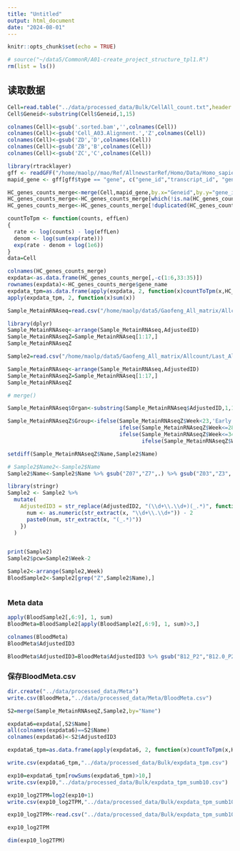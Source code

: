 ```yaml
---
title: "Untitled"
output: html_document
date: "2024-08-01"
---
```


```r
knitr::opts_chunk$set(echo = TRUE)
```
```r
# source("~/data5/CommonR/A01-create_project_structure_tpl1.R")
rm(list = ls())
```

## 读取数据
```r
Cell=read.table("../data/processed_data/Bulk/CellAll_count.txt",header = T)
Cell$Geneid<-substring(Cell$Geneid,1,15)
```

```r
colnames(Cell)<-gsub('.sorted.bam','',colnames(Cell))
colnames(Cell)<-gsub('Cell_A03.Alignment.','Z',colnames(Cell))
colnames(Cell)<-gsub('ZD','D',colnames(Cell))
colnames(Cell)<-gsub('ZB','B',colnames(Cell))
colnames(Cell)<-gsub('ZC','C',colnames(Cell))
```

```r
library(rtracklayer)
gff <- readGFF("/home/maolp//mao/Ref/AllnewstarRef/Homo/Data/Homo_sapiens.GRCh38.108.gtf")
mapid_gene <- gff[gff$type == "gene", c("gene_id","transcript_id", "gene_name","transcript_name")]
```
```r
HC_genes_counts_merge<-merge(Cell,mapid_gene,by.x="Geneid",by.y="gene_id")
HC_genes_counts_merge<-HC_genes_counts_merge[which(!is.na(HC_genes_counts_merge$gene_name)),]
HC_genes_counts_merge<-HC_genes_counts_merge[!duplicated(HC_genes_counts_merge$gene_name),]
```

```r
countToTpm <- function(counts, effLen)
{
  rate <- log(counts) - log(effLen)
  denom <- log(sum(exp(rate)))
  exp(rate - denom + log(1e6))
}
data=Cell
```

```r
colnames(HC_genes_counts_merge)
expdata<-as.data.frame(HC_genes_counts_merge[,-c(1:6,33:35)])
rownames(expdata)<-HC_genes_counts_merge$gene_name
expdata_tpm=as.data.frame(apply(expdata, 2, function(x)countToTpm(x,HC_genes_counts_merge$Length))  )
apply(expdata_tpm, 2, function(x)sum(x))
```

```r
Sample_MetainRNAseq=read.csv("/home/maolp/data5/Gaofeng_All_matrix/Allcount/Last_All_scanpyData/MetaData/Sample_MetainRNAseq.csv")
```

```r
library(dplyr)
Sample_MetainRNAseq<-arrange(Sample_MetainRNAseq,AdjustedID)
Sample_MetainRNAseqZ=Sample_MetainRNAseq[1:17,]
Sample_MetainRNAseqZ
```
```r
Sample2=read.csv("/home/maolp/data5/Gaofeng_All_matrix/Allcount/Last_All_scanpyData/MetaData/SampleMeta.csv")
```

```r
Sample_MetainRNAseq<-arrange(Sample_MetainRNAseq,AdjustedID)
Sample_MetainRNAseqZ=Sample_MetainRNAseq[1:17,]
Sample_MetainRNAseqZ
```

```r
# merge()
```

```r
Sample_MetainRNAseq$Organ<-substring(Sample_MetainRNAseq$AdjustedID,1,1)
```
```r
Sample_MetainRNAseqZ$Group<-ifelse(Sample_MetainRNAseqZ$Week<23,'Early',
                                   ifelse(Sample_MetainRNAseqZ$Week<=28,"EarlyMiddle",
                                   ifelse(Sample_MetainRNAseqZ$Week<=34,"Middle",
                                          ifelse(Sample_MetainRNAseqZ$Week<37,'Late','Enough'))))
```
```r
setdiff(Sample_MetainRNAseqZ$Name,Sample2$Name)

```
```r
# Sample2$Name2<-Sample2$Name
Sample2$Name<-Sample2$Name %>% gsub("Z07","Z7",.) %>% gsub("Z03","Z3",.)
```

```r
library(stringr)
Sample2 <- Sample2 %>%
  mutate(
    AdjustedID3 = str_replace(AdjustedID2, "(\\d+\\.\\d+)(_.*)", function(x) {
      num <- as.numeric(str_extract(x, "\\d+\\.\\d+")) - 2
      paste0(num, str_extract(x, "(_.*)"))
    })
  )


print(Sample2)
Sample2$pcw=Sample2$Week-2
```

```r
Sample2<-arrange(Sample2,Week)
BloodSample2<-Sample2[grep("Z",Sample2$Name),]

```
```r

```

### Meta data
```r
apply(BloodSample2[,6:9], 1, sum)
BloodMeta=BloodSample2[apply(BloodSample2[,6:9], 1, sum)>3,]
```
```r
colnames(BloodMeta)
BloodMeta$AdjustedID3
```

```r
BloodMeta$AdjustedID3=BloodMeta$AdjustedID3 %>% gsub("B12_P2","B12.0_P2",.)%>% gsub("B18_P4","B18.0_P4",.)
```

### 保存BloodMeta.csv
```r
dir.create("../data/processed_data/Meta")
write.csv(BloodMeta,"../data/processed_data/Meta/BloodMeta.csv")
```

```r
S2=merge(Sample_MetainRNAseqZ,Sample2,by="Name")
```

```r
expdata6=expdata[,S2$Name]
all(colnames(expdata6)==S2$Name)
colnames(expdata6)<-S2$AdjustedID3
```

```r
expdata6_tpm=as.data.frame(apply(expdata6, 2, function(x)countToTpm(x,HC_genes_counts_merge$Length))  )
```


```r
write.csv(expdata6_tpm,"../data/processed_data/Bulk/expdata_tpm.csv")
```

```r
exp10=expdata6_tpm[rowSums(expdata6_tpm)>10,]
write.csv(exp10,"../data/processed_data/Bulk/expdata_tpm_sumb10.csv")
```

```r
exp10_log2TPM=log2(exp10+1)
write.csv(exp10_log2TPM,"../data/processed_data/Bulk/expdata_tpm_sumb10_log2TPM.csv")
```
```r
exp10_log2TPM<-read.csv("../data/processed_data/Bulk/expdata_tpm_sumb10_log2TPM.csv",header = T,row.names = 1)
```
```r
exp10_log2TPM
```

```r
dim(exp10_log2TPM)
```

